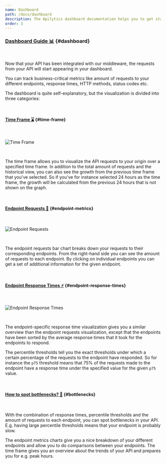 ```yaml
---
name: Dashboard
path: /docs/dashboard
description: The Apilytics dashboard documentation helps you to get started with using our dashboard.
order: 3
---
```


### [Dashboard Guide 📊](#dasboard) {#dashboard}

<br />

Now that your API has been integrated with our middleware,
the requests from your API will start appearing in your dashboard.

You can track business-critical metrics like amount of requests to your different endpoints,
response times, HTTP methods, status codes etc.

The dashboard is quite self-explanatory, but the visualization is divided into three categories:

<br />

#### [Time Frame ⌛](#time-frame) {#time-frame}

<br />

![Time Frame](/mock-ups/time-frame.png)

<br />

The time frame allows you to visualize the API requests to your origin over a specified time frame.
In addition to the total amount of requests and the historical view, you can also see the growth from the previous time frame that you've selected.
So if you've for instance selected 24 hours as the time frame, the growth will be calculated from the previous 24 hours that is not shown on the graph.

<br />

#### [Endpoint Requests 🧐](#endpoint-metrics) {#endpoint-metrics}

<br />

![Endpoint Requests](/mock-ups/endpoint-requests.png)

<br />

The endpoint requests bar chart breaks down your requests to their corresponding endpoints.
From the right-hand side you can see the amount of requests to each endpoint.
By clicking on individual endpoints you can get a set of additional information for the given endpoint.

<br />

#### [Endpoint Response Times ⚡](#endpoint-response-times) {#endpoint-response-times}

<br />

![Endpoint Response Times](/mock-ups/endpoint-response-times.png)

<br />

The endpoint-specific response time visualization gives you a similar overview than the endpoint requests visualization,
except that the endpoints have been sorted by the average response times that it took for the endpoints to respond.

The percentile thresholds tell you the exact thresholds under which a certain percentage of the requests to the endpoint have responded.
So for instance the `p75` threshold means that 75% of the requests made to the endpoint have a response time under the specified value for the given `p75` value.

<br />

#### [How to spot bottlenecks? 🍼](#bottlenecks) {#bottlenecks}

<br />

With the combination of response times, percentile thresholds and the amount of requests to each endpoint,
you can spot bottlenecks in your API. E.g. having large percentile thresholds means that your endpoint is probably slow.

The endpoint metrics charts give you a nice breakdown of your different endpoints and allow you to do comparisons between your endpoints.
The time frame gives you an overview about the trends of your API and prepares you for e.g. peak hours.
